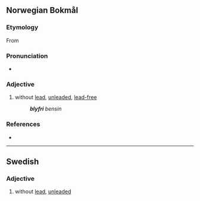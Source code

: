 ==Norwegian Bokmål==

===Etymology===
From {{compound|nb|bly|fri}}

===Pronunciation===
* {{IPA|/ˈblyːˌfriː/|lang=nb}}

===Adjective===
{{head|nb|adjective|neuter singular|blyfritt|definite singular and plural|blyfrie|uncomparable}}

# without [[lead]], [[unleaded]], [[lead-free]]
#: '''''blyfri''' bensin''

===References===
* {{R:The Bokmål Dictionary}}

----

==Swedish==

===Adjective===
{{sv-adj|-}}

# without [[lead]], [[unleaded]]